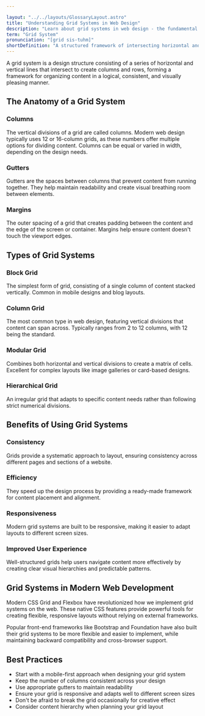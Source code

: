 ```yaml
---

layout: "../../layouts/GlossaryLayout.astro"
title: "Understanding Grid Systems in Web Design"
description: "Learn about grid systems in web design - the fundamental framework that helps create organized, balanced, and visually appealing layouts through systematic arrangement of content."
term: "Grid System"
pronunciation: "[grid sis-tuhm]"
shortDefinition: "A structured framework of intersecting horizontal and vertical lines used to organize content and create consistent, balanced layouts in design."
---
```


A grid system is a design structure consisting of a series of horizontal and vertical lines that intersect to create columns and rows, forming a framework for organizing content in a logical, consistent, and visually pleasing manner.

## The Anatomy of a Grid System

### Columns
The vertical divisions of a grid are called columns. Modern web design typically uses 12 or 16-column grids, as these numbers offer multiple options for dividing content. Columns can be equal or varied in width, depending on the design needs.

### Gutters
Gutters are the spaces between columns that prevent content from running together. They help maintain readability and create visual breathing room between elements.

### Margins
The outer spacing of a grid that creates padding between the content and the edge of the screen or container. Margins help ensure content doesn't touch the viewport edges.

## Types of Grid Systems

### Block Grid
The simplest form of grid, consisting of a single column of content stacked vertically. Common in mobile designs and blog layouts.

### Column Grid
The most common type in web design, featuring vertical divisions that content can span across. Typically ranges from 2 to 12 columns, with 12 being the standard.

### Modular Grid
Combines both horizontal and vertical divisions to create a matrix of cells. Excellent for complex layouts like image galleries or card-based designs.

### Hierarchical Grid
An irregular grid that adapts to specific content needs rather than following strict numerical divisions.

## Benefits of Using Grid Systems

### Consistency
Grids provide a systematic approach to layout, ensuring consistency across different pages and sections of a website.

### Efficiency
They speed up the design process by providing a ready-made framework for content placement and alignment.

### Responsiveness
Modern grid systems are built to be responsive, making it easier to adapt layouts to different screen sizes.

### Improved User Experience
Well-structured grids help users navigate content more effectively by creating clear visual hierarchies and predictable patterns.

## Grid Systems in Modern Web Development

Modern CSS Grid and Flexbox have revolutionized how we implement grid systems on the web. These native CSS features provide powerful tools for creating flexible, responsive layouts without relying on external frameworks.

Popular front-end frameworks like Bootstrap and Foundation have also built their grid systems to be more flexible and easier to implement, while maintaining backward compatibility and cross-browser support.

## Best Practices

- Start with a mobile-first approach when designing your grid system
- Keep the number of columns consistent across your design
- Use appropriate gutters to maintain readability
- Ensure your grid is responsive and adapts well to different screen sizes
- Don't be afraid to break the grid occasionally for creative effect
- Consider content hierarchy when planning your grid layout